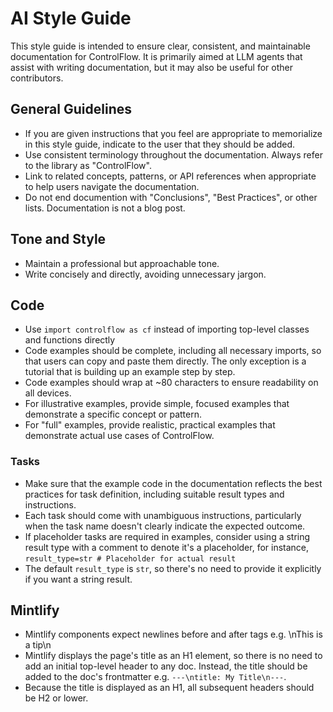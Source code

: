 # AI Style Guide

This style guide is intended to ensure clear, consistent, and maintainable documentation for ControlFlow. It is primarily aimed at LLM agents that assist with writing documentation, but it may also be useful for other contributors.

## General Guidelines
- If you are given instructions that you feel are appropriate to memorialize in this style guide, indicate to the user that they should be added.
- Use consistent terminology throughout the documentation. Always refer to the library as "ControlFlow".
- Link to related concepts, patterns, or API references when appropriate to help users navigate the documentation.
- Do not end documention with "Conclusions", "Best Practices", or other lists. Documentation is not a blog post.

## Tone and Style
- Maintain a professional but approachable tone.
- Write concisely and directly, avoiding unnecessary jargon.

## Code
- Use `import controlflow as cf` instead of importing top-level classes and functions directly
- Code examples should be complete, including all necessary imports, so that users can copy and paste them directly. The only exception is a tutorial that is building up an example step by step.
- Code examples should wrap at ~80 characters to ensure readability on all devices.
- For illustrative examples, provide simple, focused examples that demonstrate a specific concept or pattern.
- For "full" examples, provide realistic, practical examples that demonstrate actual use cases of ControlFlow.

### Tasks
- Make sure that the example code in the documentation reflects the best practices for task definition, including suitable result types and instructions.
- Each task should come with unambiguous instructions, particularly when the task name doesn't clearly indicate the expected outcome. 
- If placeholder tasks are required in examples, consider using a string result type with a comment to denote it's a placeholder, for instance, `result_type=str # Placeholder for actual result`
- The default `result_type` is `str`, so there's no need to provide it explicitly if you want a string result.

## Mintlify
- Mintlify components expect newlines before and after tags e.g. <Tip>\nThis is a tip\n</Tip>
- Mintlify displays the page's title as an H1 element, so there is no need to add an initial top-level header to any doc. Instead, the title should be added to the doc's frontmatter e.g. `---\ntitle: My Title\n---`. 
- Because the title is displayed as an H1, all subsequent headers should be H2 or lower.




